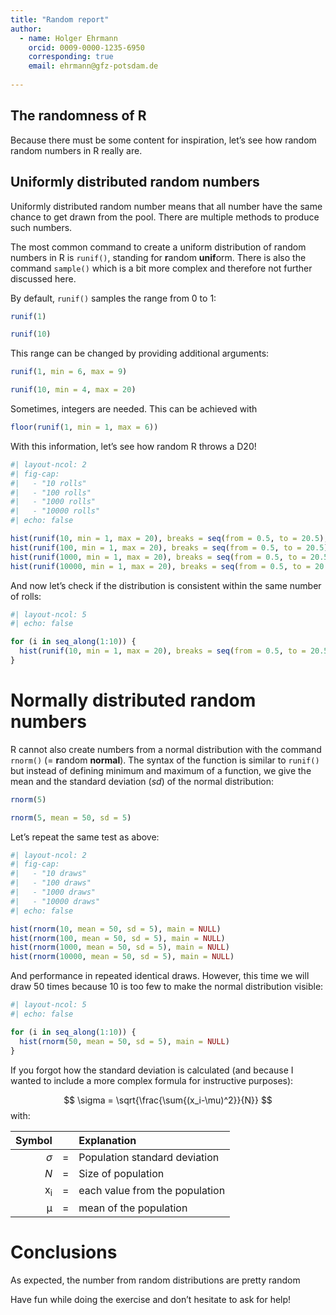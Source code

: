```yaml
---
title: "Random report"
author: 
  - name: Holger Ehrmann
    orcid: 0009-0000-1235-6950
    corresponding: true
    email: ehrmann@gfz-potsdam.de
    
---
```


<!-- 

# Instructions for the exercise
3. Load a dataset from https://github.com/Hezel2000/GeoCosmoChemDataAndTools/tree/main/csv
5. Create a file `requirements.txt`on the top level of the repo
5. Update the CI/CD pipeline as instructed below
6. Create a short report, including plots created from the dataset (they can be interactive if you want -- the result is a webpage)
  a. Don't forget to update the `requirements.txt`with the libraries you call.  
  b. You are welcome to write and test any Python code elsewhere before including it in the report. 
  c. You might find the following pages useful for reference: 
      Figures: https://quarto.org/docs/authoring/figures.html
      Tables: https://quarto.org/docs/authoring/tables.html

The remainder of the document is a small example of how it might look like and provides some help to get started. Don't forget to compare the unrendered and the rendered version! 

By the way, to include Python code, write `python` instead of `r` in the curly brackets at the top of a code chunk. 

# Updating the CI/CD pipline

Add between lines 15 and 16: 

      - name: Install Python and Dependencies
        uses: actions/setup-python@v4
        with:
          python-version: '3.10'
          cache: 'pip'
      - run: pip install -r requirements.txt 

Make sure identations are correct! 

--> 

## The randomness of R

Because there must be some content for inspiration, let's see how random random numbers in R really are. 

## Uniformly distributed random numbers

Uniformly distributed random number means that all number have the same chance to get drawn from the pool. There are multiple methods to produce such numbers. 

The most common command to create a uniform distribution of random numbers in R is `runif()`, standing for **r**andom **unif**orm. There is also the command `sample()` which is a bit more complex and therefore not further discussed here. 

By default, `runif()` samples the range from 0 to 1: 

``` r

runif(1)

runif(10)

``` 

This range can be changed by providing additional arguments: 

``` r

runif(1, min = 6, max = 9)

runif(10, min = 4, max = 20)

``` 

Sometimes, integers are needed. This can be achieved with 

``` r

floor(runif(1, min = 1, max = 6))

``` 

With this information, let's see how random R throws a D20! 

``` r
#| layout-ncol: 2
#| fig-cap: 
#|   - "10 rolls"
#|   - "100 rolls"
#|   - "1000 rolls" 
#|   - "10000 rolls"
#| echo: false

hist(runif(10, min = 1, max = 20), breaks = seq(from = 0.5, to = 20.5), main = NULL)
hist(runif(100, min = 1, max = 20), breaks = seq(from = 0.5, to = 20.5), main = NULL)
hist(runif(1000, min = 1, max = 20), breaks = seq(from = 0.5, to = 20.5), main = NULL)
hist(runif(10000, min = 1, max = 20), breaks = seq(from = 0.5, to = 20.5), main = NULL)

```

And now let's check if the distribution is consistent within the same number of rolls: 

``` r
#| layout-ncol: 5
#| echo: false

for (i in seq_along(1:10)) {
  hist(runif(10, min = 1, max = 20), breaks = seq(from = 0.5, to = 20.5), main = NULL)
}

```

# Normally distributed random numbers

R cannot also create numbers from a normal distribution with the command `rnorm()` (= **r**andom **normal**). The syntax of the function is similar to `runif()` but instead of defining minimum and maximum of a function, we give the mean and the standard deviation ($sd$) of the normal distribution: 

``` r

rnorm(5)

rnorm(5, mean = 50, sd = 5)

```

Let's repeat the same test as above: 

``` r
#| layout-ncol: 2
#| fig-cap: 
#|   - "10 draws"
#|   - "100 draws"
#|   - "1000 draws" 
#|   - "10000 draws"
#| echo: false

hist(rnorm(10, mean = 50, sd = 5), main = NULL)
hist(rnorm(100, mean = 50, sd = 5), main = NULL)
hist(rnorm(1000, mean = 50, sd = 5), main = NULL)
hist(rnorm(10000, mean = 50, sd = 5), main = NULL)

```

And performance in repeated identical draws. However, this time we will draw 50 times because 10 is too few to make the normal distribution visible: 

``` r
#| layout-ncol: 5
#| echo: false

for (i in seq_along(1:10)) {
  hist(rnorm(50, mean = 50, sd = 5), main = NULL)
}

```


If you forgot how the standard deviation is calculated (and because I wanted to include a more complex formula for instructive purposes): 

$$
\sigma = \sqrt{\frac{\sum{(x_i-\mu)^2}}{N}} 
$$
with: 

| Symbol || Explanation |
|----:|----|:----|
|$\sigma$| = | Population standard deviation| 
|$N$| = | Size of population |
|x~i~| = | each value from the population |
|µ| = | mean of the population |

# Conclusions
As expected, the number from random distributions are pretty random 

Have fun while doing the exercise and don't hesitate to ask for help! 
